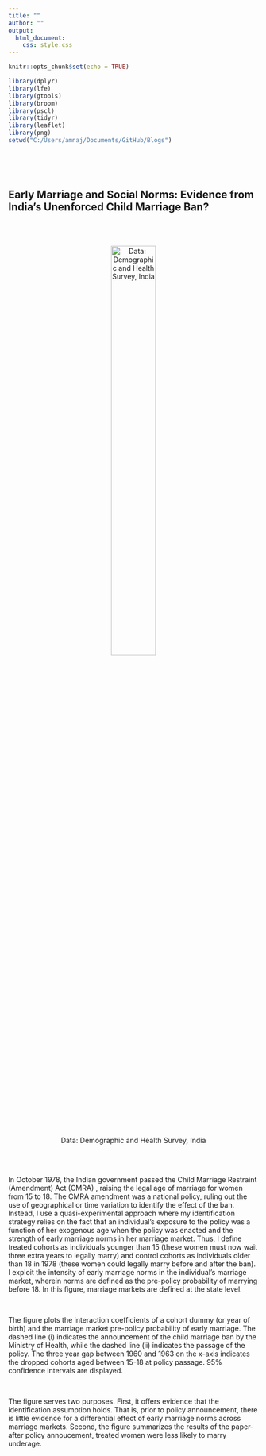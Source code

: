 ```yaml
---
title: ""
author: ""
output: 
  html_document:
    css: style.css
---
```


```r
knitr::opts_chunk$set(echo = TRUE)
```

```r

library(dplyr)
library(lfe)
library(gtools)
library(broom)
library(pscl)
library(tidyr)
library(leaflet)
library(png)
setwd("C:/Users/amnaj/Documents/GitHub/Blogs")

  
```

<br>

## Early Marriage and Social Norms: Evidence from India's Unenforced Child Marriage Ban?

<br><br>

<center>![Data: Demographic and Health Survey, India](placebo_state.png){width=46%}</center>

<br><br>

In October 1978, the Indian government passed the Child Marriage Restraint (Amendment) Act (CMRA) , raising the legal age of marriage for women from 15 to 18. The CMRA amendment was a national policy, ruling out the use of geographical or time variation to identify the effect of the ban. Instead, I use a quasi-experimental approach where my identification strategy relies on the fact that an individual's exposure to the policy was a function of her exogenous age when the policy was enacted and the strength of early marriage norms in her marriage market. Thus, I define treated cohorts as individuals younger than 15 (these women must now wait three extra years to legally marry) and control cohorts as individuals older than 18 in 1978 (these women could legally marry before and after the ban). I exploit the intensity of early marriage norms in the individual's marriage market, wherein norms are defined as the pre-policy probability of marrying before 18. In this figure, marriage markets are defined at the state level. 

<br>

The figure plots the interaction coefficients of a cohort dummy (or year of birth) and the marriage market pre-policy probability of early marriage. The dashed line (i) indicates the announcement of the child marriage ban by the Ministry of Health, while the dashed line (ii) indicates the passage of the policy. The three year gap between 1960 and 1963 on the x-axis indicates the dropped cohorts aged between 15-18 at policy passage. 95% confidence intervals are displayed.

<br>

The figure serves two purposes. First, it offers evidence that the identification assumption holds. That is, prior to policy announcement, there is little evidence for a differential effect of early marriage norms across marriage markets. Second, the figure summarizes the results of the paper-after policy annoucement, treated women were less likely to marry underage. 

<br><br>



